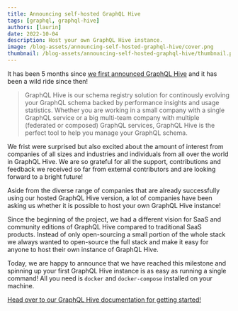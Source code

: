 ```yaml
---
title: Announcing self-hosted GraphQL Hive
tags: [graphql, graphql-hive]
authors: [laurin]
date: 2022-10-04
description: Host your own GraphQL Hive instance.
image: /blog-assets/announcing-self-hosted-graphql-hive/cover.png
thumbnail: /blog-assets/announcing-self-hosted-graphql-hive/thumbnail.png
---
```


It has been 5 months since [we first announced GraphQL Hive](/blog/graphql-hive-preview) and it has been a wild ride since then!

> GraphQL Hive is our schema registry solution for continously evolving your GraphQL schema backed by performance insights and usage statistics.
> Whether you are working in a small company with a single GraphQL service or a big multi-team company with multiple (federated or composed) GraphQL services, GraphQL Hive is the perfect tool to help you manage your GraphQL schema.

We frist were surprised but also excited about the amount of interest from companies of all sizes and industries and individuals from all over the world in GraphQL Hive.
We are so grateful for all the support, contributions and feedback we received so far from external contributors and are looking forward to a bright future!

Aside from the diverse range of companies that are already successfully using our hosted GraphQL Hive version, a lot of companies have been asking us whether it is possible to host your own GraphQL Hive instance!

Since the beginning of the project, we had a different vision for SaaS and community editions of GraphQL Hive compared to traditional SaaS products.
Instead of only open-sourcing a small portion of the whole stack we always wanted to open-source the full stack and make it easy for anyone to host their own instance of GraphQL Hive.

Today, we are happy to announce that we have reached this milestone and spinning up your first GraphQL Hive instance is as easy as running a single command!
All you need is `docker` and `docker-compose` installed on your machine.

[Head over to our GraphQL Hive documentation for getting started!](https://docs.graphql-hive.com/self-hosting/get-started)
